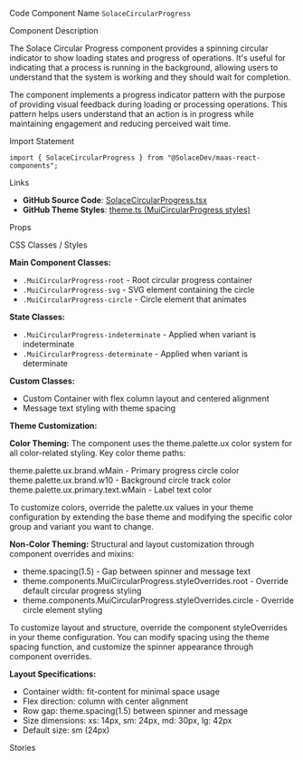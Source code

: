 
<Meta of={SolaceCircularProgressStories} />

<Title>Circular Progress</Title>

<Description of={SolaceCircularProgressStories} />

<Subtitle>Code Component Name</Subtitle>
`SolaceCircularProgress`

<Subtitle>Component Description</Subtitle>

The Solace Circular Progress component provides a spinning circular indicator to show loading states and progress of operations. It's useful for indicating that a process is running in the background, allowing users to understand that the system is working and they should wait for completion.

The component implements a progress indicator pattern with the purpose of providing visual feedback during loading or processing operations. This pattern helps users understand that an action is in progress while maintaining engagement and reducing perceived wait time.

<Subtitle>Import Statement</Subtitle>

```tsx
import { SolaceCircularProgress } from "@SolaceDev/maas-react-components";
```

<Subtitle>Links</Subtitle>

- **GitHub Source Code**: [SolaceCircularProgress.tsx](https://github.com/SolaceDev/maas-react-components/blob/main/src/components/SolaceCircularProgress.tsx)
- **GitHub Theme Styles**: <a href="https://github.com/SolaceDev/maas-react-components/blob/main/src/resources/theme.ts#:~:text=MuiCircularProgress" target="_blank">theme.ts (MuiCircularProgress styles)</a>

<Subtitle>Props</Subtitle>

<ArgTypes of={SolaceCircularProgressStories} />

<Subtitle>CSS Classes / Styles</Subtitle>

**Main Component Classes:**

- `.MuiCircularProgress-root` - Root circular progress container
- `.MuiCircularProgress-svg` - SVG element containing the circle
- `.MuiCircularProgress-circle` - Circle element that animates

**State Classes:**

- `.MuiCircularProgress-indeterminate` - Applied when variant is indeterminate
- `.MuiCircularProgress-determinate` - Applied when variant is determinate

**Custom Classes:**

- Custom Container with flex column layout and centered alignment
- Message text styling with theme spacing

**Theme Customization:**

**Color Theming:**
The component uses the theme.palette.ux color system for all color-related styling. Key color theme paths:

<div style={{ display: "flex", alignItems: "center", margin: "8px 0" }}>
	<div
		style={{
			width: "16px",
			height: "16px",
			backgroundColor: "#00C895",
			border: "1px solid rgba(0,0,0,0.2)",
			borderRadius: "3px",
			marginRight: "8px"
		}}
	></div>
	<span>theme.palette.ux.brand.wMain - Primary progress circle color</span>
</div>
<div style={{ display: "flex", alignItems: "center", margin: "8px 0" }}>
	<div
		style={{
			width: "16px",
			height: "16px",
			backgroundColor: "#E8F5F2",
			border: "1px solid rgba(0,0,0,0.2)",
			borderRadius: "3px",
			marginRight: "8px"
		}}
	></div>
	<span>theme.palette.ux.brand.w10 - Background circle track color</span>
</div>
<div style={{ display: "flex", alignItems: "center", margin: "8px 0" }}>
	<div
		style={{
			width: "16px",
			height: "16px",
			backgroundColor: "#333333",
			border: "1px solid rgba(0,0,0,0.2)",
			borderRadius: "3px",
			marginRight: "8px"
		}}
	></div>
	<span>theme.palette.ux.primary.text.wMain - Label text color</span>
</div>

To customize colors, override the palette.ux values in your theme configuration by extending the base theme and modifying the specific color group and variant you want to change.

**Non-Color Theming:**
Structural and layout customization through component overrides and mixins:

- theme.spacing(1.5) - Gap between spinner and message text
- theme.components.MuiCircularProgress.styleOverrides.root - Override default circular progress styling
- theme.components.MuiCircularProgress.styleOverrides.circle - Override circle element styling

To customize layout and structure, override the component styleOverrides in your theme configuration. You can modify spacing using the theme spacing function, and customize the spinner appearance through component overrides.

**Layout Specifications:**

- Container width: fit-content for minimal space usage
- Flex direction: column with center alignment
- Row gap: theme.spacing(1.5) between spinner and message
- Size dimensions: xs: 14px, sm: 24px, md: 30px, lg: 42px
- Default size: sm (24px)

<Subtitle>Stories</Subtitle>

<CustomStories />
